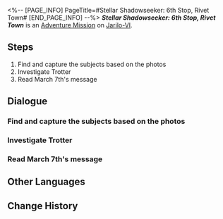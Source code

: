 <%-- [PAGE_INFO]
PageTitle=#Stellar Shadowseeker: 6th Stop, Rivet Town#
[END_PAGE_INFO] --%>
{{Stub|Dialogue.}}
{{Mission Infobox
|id            = 8002105
|title         = 
|image         = <!--Mission Stellar Shadowseeker 6th Stop, Rivet Town.png-->
|type          = Adventure
|event_name    = 
|chapter       = 
|requirements  = 
* Reach [[Trailblaze Level]] 21
* [[Adventure Mission]] ''[[Stellar Shadowseeker: 5th Stop, Boulder Town]]'' completed
|summary       = <!--official mission summary from Fate's Atlas-->
|characters    = Trailblazer
|startLocation = [[Jarilo-VI]] - [[Rivet Town]]
|world         = Jarilo-VI
|area          = Rivet Town
|prev          = Stellar Shadowseeker: 5th Stop, Boulder Town
|next          = Stellar Shadowseeker: 7th Stop, Astral Express
|rewards       = Stellar Jade*70; Refined Aether*4; Ancestral Hymn*3; Credit*40,000
}}
'''''Stellar Shadowseeker: 6th Stop, Rivet Town''''' is an [[Adventure Mission]] on [[Jarilo-VI]].

==Steps==
# Find and capture the subjects based on the photos
# Investigate Trotter
# Read March 7th's message

<!--
==Gameplay Notes==

--><!--
==Trial Character==

-->
==Dialogue==
{{Stub Dialogue}}

===Find and capture the subjects based on the photos===
{{Mission Description|type=adventure|location=Rivet Town|The shadowy object in the photo looks somewhat familiar. It must be something from Rivet Town...}}
{{Dialogue Start}}
:{{tx}}
{{Dialogue End}}

===Investigate Trotter===
{{Dialogue Start}}
:{{tx}}
{{Dialogue End}}

===Read March 7th's message===
{{Dialogue Start}}
:{{tx}}
{{Dialogue End}}

==Other Languages==
{{Other Languages
|en   = Stellar Shadowseeker: 6th Stop, Rivet Town
|zhs  = 星旅寻影•第六站•铆钉镇
|zht  = 星旅尋影•第六站•鉚釘鎮
|ja   = 星々の影を探して・6駅目・リベットタウン
|ko   = 그림자를 찾는 별의 여정•여섯 번째 역•리벳 타운
|es   = Fotografías estelares, 6.ª parada: Villarremache
|fr   = Sur la piste des ombres des étoiles&nbsp;: 6e arrêt, Ville de Rivet
|ru   = Искатели теней: Шестая остановка - Заклёпкоград
|th   = ท่องดาราเฟ้นเงา: สถานีที่ 6 - Rivet Town
|vi   = Tìm Ảnh Hành Trình Sao: Trạm Thứ 6, Thị Trấn Rivet
|de   = Stellarer Schattensucher: Sechster Halt – Nietstadt
|id   = Penjelajah Bayangan Bintang: Perhentian 6 - Rivet Town
|pt   = Sombrio Estelar: 6ª Parada, Vila dos Rebites
}}

==Change History==
{{Change History|1.5}}
